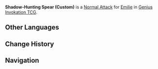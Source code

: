 {{About|the Character Card Skill for [[Genius Invokation TCG]]|the Playable Character Talent|Shadow-Hunting Spear (Custom)}}{{Genius Invokation TCG Skill Infobox
|title      = Shadow-Hunting Spear (Custom)
|image      = Shadow-Hunting Spear (Custom) Character Card Skill.png
|type       = Normal Attack
|character  = Emilie
|element    = Dendro
|matching   = 1
|unaligned  = 2
|effect     = Deals 2 {{Color|Physical DMG}}. 
|order      = 1
}}
'''Shadow-Hunting Spear (Custom)''' is a [[Character Card Normal Attack|Normal Attack]] for [[Emilie (Character Card)|Emilie]] in [[Genius Invokation TCG]].
==Other Languages==
{{Other Languages|Transclude=Shadow-Hunting Spear (Custom)}}
==Change History==
{{Change History|5.5}}
==Navigation==
{{Genius Invokation TCG Skill Navbox|Emilie}}